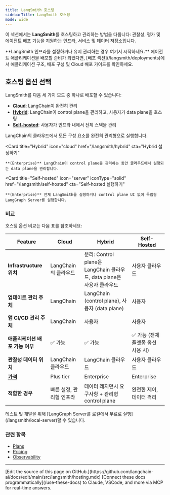 ```yaml
---
title: LangSmith 호스팅
sidebarTitle: LangSmith 호스팅
mode: wide
---
```


이 섹션에서는 **LangSmith**를 호스팅하고 관리하는 방법을 다룹니다: 관찰성, 평가 및 에이전트 배포 기능을 지원하는 인프라, 서비스 및 데이터 저장소입니다.

<Callout icon="building" color="#2563EB" iconType="regular">
**LangSmith 인프라를 설정하거나 유지 관리하는 경우 여기서 시작하세요.** 에이전트 애플리케이션을 배포할 준비가 되었다면, [배포 섹션](/langsmith/deployments)에서 애플리케이션 구조, 배포 구성 및 Cloud 배포 가이드를 확인하세요.
</Callout>

## 호스팅 옵션 선택

LangSmith를 다음 세 가지 모드 중 하나로 배포할 수 있습니다:
- [**Cloud**](/langsmith/cloud): LangChain이 완전히 관리
- [**Hybrid**](/langsmith/hybrid): LangChain이 <Tooltip tip="배포를 관리하기 위한 LangSmith UI 및 API입니다.">control plane</Tooltip>을 관리하고, 사용자가 <Tooltip tip="LangGraph Server와 에이전트가 실행되는 런타임 환경입니다.">data plane</Tooltip>을 호스팅
- [**Self-hosted**](/langsmith/self-hosted): 사용자가 인프라 내에서 전체 스택을 관리

<Columns cols={3}>
  <Card
    title="Cloud"
    icon="cloud"
    iconType="solid"
    href="/langsmith/cloud"
    cta="시작하기"
  >
    LangChain의 클라우드에서 모든 구성 요소를 완전히 관리형으로 실행합니다.
  </Card>

  <Card
    title="Hybrid"
    icon="cloud"
    href="/langsmith/hybrid"
    cta="Hybrid 설정하기"
  >
    **(Enterprise)** LangChain이 control plane을 관리하는 동안 클라우드에서 실행되는 data plane을 관리합니다.
  </Card>

  <Card
    title="Self-hosted"
    icon="server"
    iconType="solid"
    href="/langsmith/self-hosted"
    cta="Self-hosted 실행하기"
  >
    **(Enterprise)** 전체 LangSmith를 실행하거나 control plane UI 없이 독립형 LangGraph Server를 실행합니다.
  </Card>
</Columns>

### 비교

호스팅 옵션 비교는 다음 표를 참조하세요:

| Feature | **Cloud** | **Hybrid** | **Self-Hosted** |
|---------|-----------|------------|-----------------|
| **Infrastructure 위치** | LangChain의 클라우드 | 분리: Control plane은 LangChain 클라우드, data plane은 사용자 클라우드 | 사용자 클라우드 |
| **업데이트 관리 주체** | LangChain | LangChain (control plane), 사용자 (data plane) | 사용자 |
| **앱 CI/CD 관리 주체** | LangChain | 사용자 | 사용자 |
| **애플리케이션 배포 가능 여부** | ✅ 가능 | ✅ 가능 | ✅ 가능 (전체 플랫폼 옵션 사용 시) |
| **관찰성 데이터 위치** | LangChain 클라우드 | LangChain 클라우드 | 사용자 클라우드 |
| **[가격](https://www.langchain.com/plans)** | Plus tier | Enterprise | Enterprise |
| **적합한 경우** | 빠른 설정, 관리형 인프라 | 데이터 레지던시 요구사항 + 관리형 control plane | 완전한 제어, 데이터 격리 |

<Tip>
테스트 및 개발을 위해 [LangGraph Server를 로컬에서 무료로 실행](/langsmith/local-server)할 수 있습니다.
</Tip>

### 관련 항목

- [Plans](https://langchain.com/pricing)
- [Pricing](https://www.langchain.com/plans)
- [Observability](/langsmith/observability)

---

<Callout icon="pen-to-square" iconType="regular">
    [Edit the source of this page on GitHub.](https://github.com/langchain-ai/docs/edit/main/src/langsmith/hosting.mdx)
</Callout>
<Tip icon="terminal" iconType="regular">
    [Connect these docs programmatically](/use-these-docs) to Claude, VSCode, and more via MCP for    real-time answers.
</Tip>
